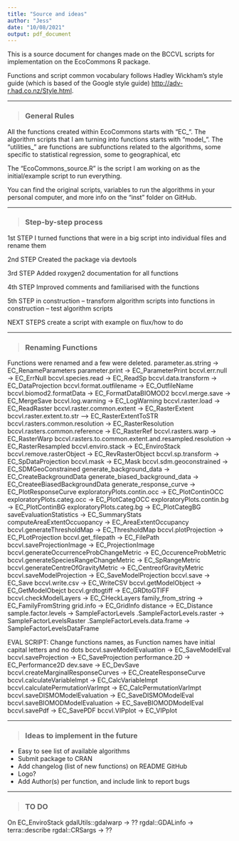 ```yaml
---
title: "Source and ideas"
author: "Jess"
date: "10/08/2021"
output: pdf_document
---
```


This is a source document for changes made on the BCCVL scripts for 
implementation on the EcoCommons R package.

Functions and script common vocabulary follows Hadley Wickham’s style guide 
(which is based of the Google style guide) <http://adv-r.had.co.nz/Style.html>.

***

> ### **General Rules**

All the functions created within EcoCommons starts with “EC_“.  The algorithm 
scripts that I am turning into functions starts with “model_“. The “utilities_” 
are functions are subfunctions related to the algorithms, some specific to 
statistical regression, some to geographical, etc

The “EcoCommons_source.R” is the script I am working on as the initial/example 
script to run everything.

You can find the original scripts, variables to run the algorithms in your 
personal computer, and more info on the “inst” folder on GitHub.

***

> ### **Step-by-step process**

1st STEP
I turned functions that were in a big script into individual files and rename them

2nd STEP
Created the package via devtools

3rd STEP
Added roxygen2 documentation for all functions

4th STEP
Improved comments and familiarised with the functions

5th STEP
in construction -- transform algorithm scripts into functions
in construction -- test algorithm scripts

NEXT STEPS
create a script with example on flux/how to do

***

> ### **Renaming Functions**

Functions were renamed and a few were deleted.
  parameter.as.string -> EC_RenameParameters
	parameter.print -> EC_ParameterPrint
	bccvl.err.null -> EC_ErrNull
	bccvl.species.read -> EC_ReadSp
	bccvl.data.transform -> EC_DataProjection
	bccvl.format.outfilename -> EC_OutfileName
	bccvl.biomod2.formatData -> EC_FormatDataBIOMOD2
	bccvl.merge.save -> EC_MergeSave
	bccvl.log.warning -> EC_LogWarning
	bccvl.raster.load -> EC_ReadRaster
	bccvl.raster.common.extent -> EC_RasterExtent
	bccvl.raster.extent.to.str --> EC_RasterExtentToSTR
	bccvl.rasters.common.resolution -> EC_RasterResolution
	bccvl.rasters.common.reference -> EC_RasterRef
	bccvl.rasters.warp -> EC_RasterWarp
	bccvl.rasters.to.common.extent.and.resampled.resolution -> EC_RasterResampled
	bccvl.enviro.stack -> EC_EnviroStack
	bccvl.remove.rasterObject -> EC_RevRasterObject
	bccvl.sp.transform -> EC_SpDataProjection
	bccvl.mask -> EC_Mask
	bccvl.sdm.geoconstrained -> EC_SDMGeoConstrained
	generate_background_data -> EC_CreateBackgroundData
	generate_biased_background_data -> EC_CreateeBiasedBackgroundData
	generate_response_curve -> EC_PlotResponseCurve
	exploratoryPlots.contin.occ -> EC_PlotContinOCC
	exploratoryPlots.categ.occ -> EC_PlotCategOCC
	exploratoryPlots.contin.bg -> EC_PlotContinBG
	exploratoryPlots.categ.bg -> EC_PlotCategBG 
	saveEvaluationStatistics -> EC_SummaryStats
	computeAreaExtentOccuopancy -> EC_AreaExtentOccupancy
	bccvl.generateThresholdMap -> EC_ThresholdMap
	bccvl.plotProjection -> EC_PLotProjection
	bccvl.get_filepath -> EC_FilePath
	bccvl.saveProjectionImage -> EC_ProjectionImage
	bccvl.generateOccurrenceProbChangeMetric -> EC_OccurenceProbMetric
	bccvl.generateSpeciesRangeChangeMetric -> EC_SpRangeMetric
	bccvl.generateCentreOfGravityMetric -> EC_CentreofGravityMetric
	bccvl.saveModelProjection -> EC_SaveModelProjection
	bccvl.save -> EC_Save
	bccvl.write.csv -> EC_WriteCSV
	bccvl.getModelObject -> EC_GetModelObejct
	bccvl.grdtogtiff -> EC_GRDtoGTIFF
	bccvl.checkModelLayers -> EC_CHeckLayers
	family_from_string -> EC_FamilyFromString
	grid.info -> EC_GridInfo
	distance -> EC_Distance
	sample.factor.levels -> SampleFactorLevels
	.SampleFactorLevels.raster -> SampleFactorLevelsRaster
	.SampleFactorLevels.data.frame -> SampleFactorLevelsDataFrame


EVAL SCRIPT: Change functions names, as Function names have initial capital letters and no dots	
	bccvl.saveModelEvaluation -> EC_SaveModelEval
	bccvl.saveProjection ->  EC_SaveProjection
	performance.2D -> EC_Performance2D
	dev.save -> EC_DevSave
	bccvl.createMarginalResponseCurves -> EC_CreateResponseCurve
	bccvl.calculateVariableImpt -> EC_CalcVariableImpt
	bccvl.calculatePermutationVarImpt -> EC_CalcPermutationVarImpt
	bccvl.saveDISMOModelEvaluation -> EC_SaveDISMOModelEval
	bccvl.saveBIOMODModelEvaluation -> EC_SaveBIOMODModelEval
	bccvl.savePdf -> EC_SavePDF
	bccvl.VIPplot -> EC_VIPplot


***

> ### **Ideas to implement in the future**

 - Easy to see list of available algorithms
 - Submit package to CRAN
 - Add changelog (list of new functions) on README GitHub
 - Logo?
 - Add Author(s) per function, and include link to report bugs

***

> ### **TO DO**

On EC_EnviroStack
  gdalUtils::gdalwarp -> ??
  rgdal::GDALinfo -> terra::describe
  rgdal::CRSargs -> ??

